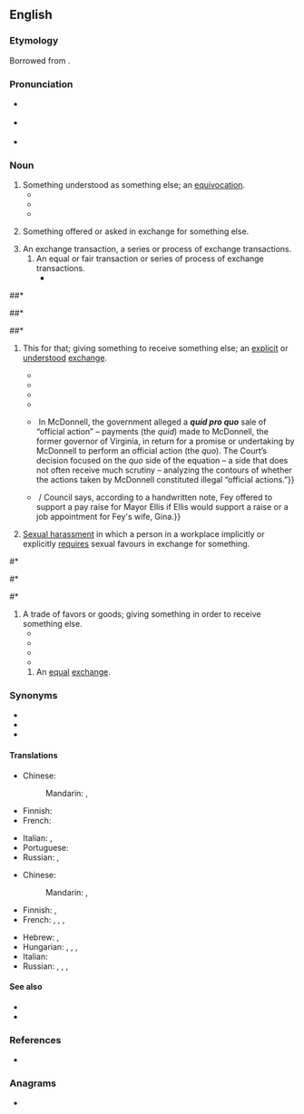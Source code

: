 ==English==
{{was wotd|2009|August|17}}

===Etymology===
Borrowed from {{bor|en|la|[[quid]] [[prō]] [[quō]]|lit=something for something}}.

===Pronunciation===
* {{a|UK}} {{IPA|en|/ˌkwɪd.pɹəʊˈkwəʊ/}}
* {{a|US}} {{IPA|en|/ˌkwɪd.pɹoʊˈkwoʊ/}}
* {{audio|en|en-au-quid pro quo.ogg|Audio (AU)}}

===Noun===
{{en-noun|quae pro quibus|quid pro quibus|quid pro quos}}

# Something understood as something else; an [[equivocation]].
#* {{quote-book|en|year=1844|by={{w|Arthur Schopenhauer}}|type=translation|author=[[s:Author:Richard Burdon Haldane|Richard Burdon Haldane]]|title=[[s:The World as Will and Representation/First Book|''The World as Will and Representation'', 2nd edition, first book]]|section=13|passage=The misunderstanding of the word or the '''quid pro quo''' is the unintentional pun, and is related to it exactly as folly is to wit.}}
#* {{quote-book|en|year=1912|by=[[w:Fyodor Dostoevsky|Fyodor Dostoevsky]]|type=translation|author=[[s:Constance Garnett|Constance Garnett]]|title=[[s:The Brothers Karamazov/Book V/Chapter 5|The Brothers Karamazov]]|section=part II, book V, chapter 5|passage=&ldquo;Is it simply a wild fantasy, or a mistake on the part of the old man &mdash; some impossible '''quid pro quo'''?&rdquo;}}
#* {{quote-book|en|year=1982 |title=Esthetics of Music |author=Carl Dahlhaus|page=52 |ISBN=|passage=His argument was formulated, not without reason, as a paradox, a '''quid pro quo''' of opposing concepts: form is declared to be content, thus its own opposite.}}
# {{lb|en|especially||legal}} Something offered or asked in exchange for something else.
# An exchange transaction, a series or process of exchange transactions.
## An equal or fair transaction or series of process of exchange transactions.
##* {{quote-book|en|year=1837 |title=The Congressional Globe |author=United States. Congress |page=1977| passage=Mr. P. did not consider that branch, strictly and technically speaking, public revenue; at least it did not arise from taxation, because those persons who had paid this money had received a full equivalent for the same; there was a '''quid pro quo''' on both sides; and this was not taxation, it was a sale; the parties therefore from whom this money was derived had not been taxed.}}
<!--##* {{quote-book|en|year=1895|author=Uchimura Kanzo| title=[[s:The Diary of a Japanese Convert|The Diary of a Japanese Convert]]| chapter=1| passage=No less weightier was to be the youth's consideration for his master, who was to him no mere school teacher or college professor on '''quid pro quo''' principle, but a veritable didaskalos, in whom he could and must completely confide the care of his body and soul.}}-->
##* {{quote-book|en|year=1988| title=Industrial R&D and U.S. Technological Leadership| passage=What we should do, however, is insist that there be a '''quid pro quo''' — an equal exchange.}}
##* {{quote-book|en|title=Corruption in America| author=Zephyr Teachout|year=2014| page=239| passage=Most of those cases were about witness immunity deals (was there a quid pro quo?) or the meaning of '''quid pro quo''' in the classic “equality of exchange” sense.}}
##* {{quote-journal|en|title=Quid Pro Quo Diplomacy in US-Myanmar Relations| journal=Foreign Policy Journal| author=Nehginpao Kipgen| date=May 21, 2013| passage=US-Myanmar relations in the past few years have been largely based on a '''quid pro quo''' or tit for tat strategy. Some analysts also call it action for action or give and take strategy.}}
# {{lb|en|legal}} This for that; giving something to receive something else; an [[explicit]] or [[understood]] [[exchange]].
#* {{quote-book|en|title=Corporate Welfare Policy and the Welfare State| author=Davita Silfen Glasberg, ‎Daniel L. Skidmore| page=138| year=1997| passage=More importantly, the Chrysler bailout produced a '''quid pro quo''' wherein Congress agreed to pass bank deregulation legislation if banks agreed to convert substantial amounts of Chrysler's debt to equity.}}
#* {{quote-book|en|year=2002|author=Barry G. Silverman|title=[[s:Sklar v. Commissioner of Internal Revenue - Concurrence by Judge Silverman (2002)|Sklar v. Commissioner of Internal Revenue - Concurrence by Judge Silverman (2002)]]|passage=Section 170 states that '''quid pro quo''' donations, for which a taxpayer receives something in return, are not deductible.}}
#* {{quote-book|en|year=2006 |title=Administration of Government Contracts |author=John Cibinic, Jr., ‎Ralph C. Nash, ‎James F. Nagle |page=84 |ISBN=|passage=The requisite intent is proved by showing a '''quid pro quo'''—an expectation of a favorable official act in return for the bribe.}}
#* {{quote-book|en|year=2012  |title=Tax Planning and Compliance for Tax-Exempt Organizations|author=Jody Blazek |page= |ISBN=|passage=Neither the envelope nor the entry form indicated whether a donation was enclosed. Because there was no obligation to pay to enter the sweepstakes, payments voluntarily sent were fully deductible. No '''quid pro quo''' occurred.}}
#* {{quote-journal|en|date=July 13, 2016| title=SCOTUS ''Quid Pro Quo'' Analysis in McDonnell May Broadly Affect Bribery & Insider Trading Prosecutions| journal=Forbes| author=Robert Anello| passage=All are based on the concept of '''''quid pro quo''''', or “this for that” – the exchange of one thing for another.&nbsp;{{...}}&nbsp;In McDonnell, the government alleged a '''''quid pro quo''''' sale of “official action” – payments (the ''quid'') made to McDonnell, the former governor of Virginia, in return for a promise or undertaking by McDonnell to perform an official action (the ''quo''). The Court’s decision focused on the ''quo'' side of the equation – a side that does not often receive much scrutiny – analyzing the contours of whether the actions taken by McDonnell constituted illegal “official actions.”}}
#* {{quote-journal|en|journal=69 News| date=March 4, 2019| title=Phillipsburg council calls for new investigation of alleged '''quid pro quo'''| passage=Council says the mayor and a former councilman may have engaged in a "'''quid pro quo'''."&nbsp;/ {{...}}&nbsp;/ Council says, according to a handwritten note, Fey offered to support a pay raise for Mayor Ellis if Ellis would support a raise or a job appointment for Fey's wife, Gina.}}
# {{lb|en|legal}} [[sexual harassment|Sexual harassment]] in which a person in a workplace implicitly or explicitly [[require]]s  sexual favours in exchange for something.
<!--#* {{quote-book|en|year=2005 |title=Sexual Harassment and Violence Against Women| author=Charles V. Dale| passage=The earliest judicial challenges involving tangible job detriment or '''quid pro quo''' harassment claims — filed by women who were allegedly fired for resisting sexual advances by their supervisors — were largely unsuccessful.}}-->
#* {{quote-book|en|title=Promoting Legal and Ethical Awareness| author=Ronald W. Scott| year=2008| page=140| passage=A '''quid pro quo''' complaint typically is lodged by an employee who has been denied opportunities because he or she refused a perpetrator's sexual advances or by an employee who has been denied opportunities because another employee obtained those opportunities by submitting to a perpetrator's sexual advances.}}
#* {{quote-book|en|year=2009 |title=Inventing Equal Opportunity|author=Frank Dobbin| passage=As for a legal remedy to the problem of harassment, the Court found that a proper, well-advertised grievance procedure could be used in a defense where sexual comments and horseplay created a “hostile environment,” but not in the '''quid pro quo''' cases that feminist Catharine MacKinnon had dubbed "put out or get out."}}
<!--#* {{quote-book|en|year=2015 |title=Equal Employment Opportunity Compliance Guide 2016| author=Buckley| page=4-23| passage=The employee brought a claim of '''quid pro quo''' harassment, but the court found that because the supervisor had torn up the memo following her refusal to have a drink with him, there was no actionable change in her employment. The court did note that the supervisor's behavior would be considered in the context of the employee's hostile environment sexual harassment claim.}}-->
#* {{quote-book|en|year=2018 |title=A Practical Guide to Equal Employment Opportunity |author=Walter B. Connolly, Jr., ‎Michael J. Connolly, ‎Joshua Feinstein| page=161| passage=American courts have recognized two forms of sexual harassment. In the first, '''quid pro quo''' cases, the violation occurs when an employer or supervisor conditions an employment benefit on the employee's providing sexual favors.}}
# A trade of favors or goods; giving something in order to receive something else.
#* {{quote-book|en|year=2004 |title=The Priest and the Great King: Temple-palace Relations in the Persian Empire| author=Lisbeth S. Fried |page=74| passage=The apparent exception at the Temple of Neith at Sais is likely due to an agreement, a '''quid pro quo''', made with Udjahorresnet, not to a failure to enact the command immediately.}}
#* {{quote-journal|en|journal=Forbes| date=Dec 14, 2011| title=Business Networking That Works ... It's Called '''Quid Pro Quo'''| author=Susan T. Spencer| passage=I call it '''quid pro quo''' while other authors have described it as “the art of reciprocity.”}}
#* {{quote-book|en|year=2014 |title=Nice Girls Don't Get the Corner Office|author=Lois P. Frankel| passage=People don't like to talk about it, but inherent to every relationship there's a '''quid pro quo'''— something that's exchanged in return for something else. The '''quid pro quo''' can be obvious, such as ''I give you a salary and in return I expect you to do a good job'', or more subtly, ''I give you a recommendation and in turn expect you'll help me get my expense check processed faster''. It's an unspoken system of bartering that goes on in relationships. Women aren't very good at capitalizing on the '''quid pro quo'''. Instead, they give away favors and expect little or nothing in return.}}
#* {{quote-book|en|year=2018 |title=Quid Pro Quo|author=Vicki Grant| passage=All I'm asking for is a little '''quid pro quo'''. You know—you scratch my back, I'll scratch yours.}}
## An [[equal]] [[exchange]]. {{rfv-sense|en}}

===Synonyms===
{{checksense|en}}
* {{l|en|barter}}
* {{l|en|swap}}
* {{l|en|trade}}

====Translations====
{{trans-top|something understood as another}}
* Chinese:
*: Mandarin: {{t+|zh|模稜|sc=Hani}}, {{t+|zh|含糊|sc=Hani}}
* Finnish: {{t+|fi|väärinkäsitys}}
* French: {{t+|fr|quiproquo|m}}
{{trans-mid}}
* Italian: {{t+|it|qui pro quo|m}},  {{t|it|quiproquò|m}}
* Portuguese: {{t+|pt|quiproquó|m}}
* Russian: {{t+|ru|квипрокво́|n}}, {{t|ru|кипроко́|n}}
{{trans-bottom}}

{{trans-top|this for that}}
* Chinese:
*: Mandarin: {{t|zh|等價交換|sc=Hani}}, {{t|zh|等价交换|tr=děngjià jiāohuàn|sc=Hani}}
* Finnish: {{t+|fi|vaihtokauppa}}, {{t+|fi|vastike}}
* French: {{t+|fr|contrepartie|f}}, {{t+|fr|donnant donnant}}, {{t+|fr|on ne donne rien pour rien}}, {{t+|fr|quid pro quo}}
{{trans-mid}}
* Hebrew: {{t|he|שמור לי ואשמור לך}}, {{t|he|יד רוחצת יד}}
* Hungarian: {{t|hu|viszontszolgáltatás}}, {{t+|hu|ellenszolgáltatás}}, {{t+|hu|egyenérték}}, {{t+|hu|ellenérték}}
* Italian: {{t+|it|do ut des}}
* Russian: {{t|ru|услу́га за услу́гу}}, {{t|ru|не́что за не́что}}, {{qualifier|colloquial}} {{t|ru|дашь на да́шь}}, {{t|ru|ты — мне, я — тебе́}}
{{trans-bottom}}

====See also====
* {{l|en|tit for tat}}
* {{l|en|you scratch my back and I'll scratch yours}}

===References===
* {{R:OneLook}}

===Anagrams===
* {{anagrams|en|a=dioopqqruu|quo pro quid}}